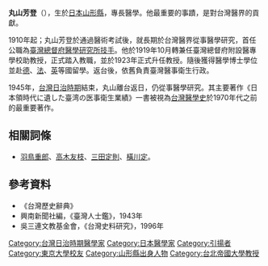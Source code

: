 '''丸山芳登'''（{{bd|1885年|3月17日|1959年|12月19日|catIdx=Maruyama, Yoshito}}），生於[[日本|日本]][[山形縣|山形縣]]，專長醫學。他最重要的事蹟，是對台灣醫界的貢獻。

1910年起；丸山芳登於通過醫術考試後，就長期於台灣醫界從事醫學研究，首任公職為[[臺灣總督府|臺灣總督府]][[醫學研究所|醫學研究所]][[技手|技手]]。他於1919年10月轉兼任臺灣總督府附設醫專學校助教授，正式踏入教職，並於1923年正式升任教授。隨後獲得醫學博士學位並赴[[德|德]]、[[法|法]]、[[英|英]]等國留學。返台後，依舊負責臺灣醫事衛生行政。

1945年，[[台灣日治時期|台灣日治時期]]結束，丸山離台返日，仍從事醫學研究。其主要著作《日本領時代に遺した臺湾の医事衛生業績》一書被視為[[台灣醫學史|台灣醫學史]]於1970年代之前的最重要著作。

==相關詞條==
* [[羽鳥重郎|羽鳥重郎]]、[[高木友枝|高木友枝]]、[[三田定則|三田定則]]、[[橫川定|橫川定]]。

==參考資料==
*《台灣歷史辭典》
*興南新聞社編，《臺灣人士鑑》，1943年
*吳三連文教基金會，《台灣史料研究》，1996年
{{Authority control}}
{{DEFAULTSORT:Maruyama, Yoshito}}
[[Category:台灣日治時期醫學家|Category:台灣日治時期醫學家]]
[[Category:日本醫學家|Category:日本醫學家]]
[[Category:引揚者|Category:引揚者]]
[[Category:東京大學校友|Category:東京大學校友]]
[[Category:山形縣出身人物|Category:山形縣出身人物]]
[[Category:台北帝國大學教授|Category:台北帝國大學教授]]